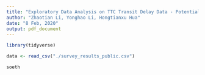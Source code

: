 ```yaml
---
title: "Exploratory Data Analysis on TTC Transit Delay Data - Potential Correlations Between Specific Time Periods and Delay Frequencies"
author: "Zhaotian Li, Yonghao Li, Hongtianxu Hua"
date: "8 Feb, 2020"
output: pdf_document
---
```


```r

library(tidyverse)

data <- read_csv("./survey_results_public.csv")

soeth
```

